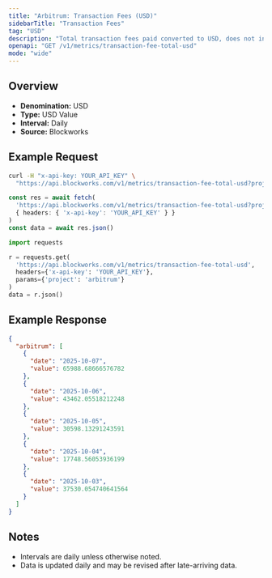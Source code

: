```yaml
---
title: "Arbitrum: Transaction Fees (USD)"
sidebarTitle: "Transaction Fees"
tag: "USD"
description: "Total transaction fees paid converted to USD, does not include out-of-protocol tips or additional sources of revenue"
openapi: "GET /v1/metrics/transaction-fee-total-usd"
mode: "wide"
---
```


## Overview

- **Denomination:** USD
- **Type:** USD Value
- **Interval:** Daily
- **Source:** Blockworks

## Example Request

<CodeGroup>

```bash cURL
curl -H "x-api-key: YOUR_API_KEY" \
  "https://api.blockworks.com/v1/metrics/transaction-fee-total-usd?project=arbitrum"
```

```typescript TypeScript
const res = await fetch(
  'https://api.blockworks.com/v1/metrics/transaction-fee-total-usd?project=arbitrum',
  { headers: { 'x-api-key': 'YOUR_API_KEY' } }
)
const data = await res.json()
```

```python Python
import requests

r = requests.get(
  'https://api.blockworks.com/v1/metrics/transaction-fee-total-usd',
  headers={'x-api-key': 'YOUR_API_KEY'},
  params={'project': 'arbitrum'}
)
data = r.json()
```

</CodeGroup>

## Example Response

```json
{
  "arbitrum": [
    {
      "date": "2025-10-07",
      "value": 65988.68666576782
    },
    {
      "date": "2025-10-06",
      "value": 43462.05518212248
    },
    {
      "date": "2025-10-05",
      "value": 30598.13291243591
    },
    {
      "date": "2025-10-04",
      "value": 17748.56053936199
    },
    {
      "date": "2025-10-03",
      "value": 37530.054740641564
    }
  ]
}
```

## Notes
- Intervals are daily unless otherwise noted.
- Data is updated daily and may be revised after late-arriving data.